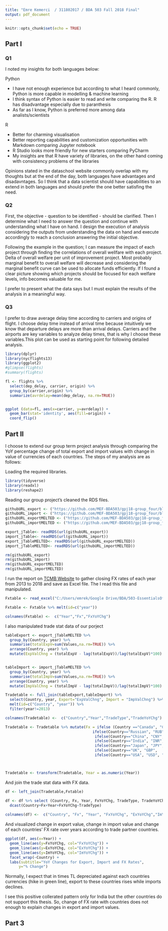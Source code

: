 ```yaml
---
title: "Emre Kemerci  / 311802017 / BDA 503 Fall 2018 Final"
output: pdf_document
---
```


```r
knitr::opts_chunk$set(echo = TRUE)
```

## Part I

### Q1

I noted my insights for both languages below: 

Python

* I have not enough experience but according to what I heard commonly, Python is more capable in modelling & machine learning
* I think syntax of Python is easier to read and write comparing the R.  R has disadvantage especially due to paranthesis 
* As far as I know, Python is preferred more among data analists/scientists

R

* Better for charming visualisation
* Better reporting capabilities and customization opportunities with Markdown comparing Jupyter notebook
* R Studio looks more friendly for new starters comparing PyCharm
* My insights are that R have variety of libraries, on the other hand coming with consistency problems of the libraries

Opinions stated in the dataschool website commonly overlap with my thoughts but at the end of the day, both languages have advantages and disadavntages. So I think that a data scientist should have capabilities to an extend in both languages and should prefer the one better satisfing the need. 

### Q2

First, the objective - question to be identified - should be clarified. Then I determine what I need to answer the question and continue with understanding what I have on hand. I design the execution of analysis considering the outputs from understanding the data on hand and execute accordingly to reach a conclusion answering the initial objective.

Following the example in the question; I can measure the impact of each project through finding the correlations of overall wellfare with each project. Delta of overall welfare per unit of improvement project. Most probably marginal benefit to overall welfare will decrease and considering the marginal benefit curve can be used to allocate funds efficiently. If I found a clear picture showing which projects should be focused for each welfare levels, info becomes valuable for me. 

I prefer to present what the data says but I must explain the results of the analysis in a meaningful way.

### Q3

I prefer to draw average delay time according to carriers and origins of flight. I choose delay time instead of arrival time because intuitively we know that departure delays  are more than arrival delays. Carriers and the airports are key variables to analyze delay times, that is why I choose these variables.This plot can be used as starting point for following detailed analysis.


```r
library(dplyr)
library(nycflights13)
library(ggplot2)
#glimpse(flights)
#summary(flights)
```

```r
fl <- flights %>% 
  select(dep_delay, carrier, origin) %>%
  group_by(carrier,origin) %>% 
  summarize(avrdelay=mean(dep_delay, na.rm=TRUE))


ggplot (data=fl, aes(x=carrier, y=avrdelay)) +
  geom_bar(stat='identity', aes(fill=origin)) +
  coord_flip()
```

## Part II

I choose to extend our group term project analysis through comparing the YoY percentage change of total export and import values with change in value of currencies of each countries. The steps of my analysis are as follows:

Loading the required libraries.

```r

library(tidyverse)
library(readxl)
library(reshape2)
```

Reading our group project's cleaned the RDS files.

```r
githubURL_export <- ("https://github.com/MEF-BDA503/gpj18-group_four/blob/master/export_jTable.rds?raw=true")
githubURL_import <- ("https://github.com/MEF-BDA503/gpj18-group_four/blob/master/import_jTable.rds?raw=true")
githubURL_exportMELTED <- ("https://github.com/MEF-BDA503/gpj18-group_four/blob/master/export_jTableMELTED.rds?raw=true")
githubURL_importMELTED <- ("https://github.com/MEF-BDA503/gpj18-group_four/blob/master/import_jTableMELTED.rds?raw=true")

export_jTable<- readRDS(url(githubURL_export))
import_jTable<- readRDS(url(githubURL_import))
export_jTableMELTED<- readRDS(url(githubURL_exportMELTED))
import_jTableMELTED<- readRDS(url(githubURL_importMELTED))

rm(githubURL_export)
rm(githubURL_import)
rm(githubURL_exportMELTED)
rm(githubURL_importMELTED)
```

I run the report on [TCMB Website](https://evds2.tcmb.gov.tr/index.php?/evds/serieMarket/#collapse_2) to gather closing FX rates of each year from 2013 to 2018 and save as Excel file. The I read this file and manipulated.

```r
Fxtable <- read_excel("C:/Users/emrek/Google Drive/BDA/503-EssentialsOfDataAnalytics/GitHub/pj18-EmreKemerci/Final/YoYchFX.xlsx", col_names=TRUE)

Fxtable <- Fxtable %>% melt(id=c("year")) 

colnames(Fxtable) <-  c("Year","Fx","FxYoYChg")

```

I also manipulated trade stat data of our porject

```r
tableExport <- export_jTableMELTED %>% 
  group_by(Country, year) %>%
  summarise(totalExpV=sum(Values,na.rm=TRUE)) %>%
  arrange(Country, year) %>%
  mutate(ExpValChng = (totalExpV - lag(totalExpV))/lag(totalExpV)*100)


tableImport <- import_jTableMELTED %>% 
  group_by(Country, year) %>%
  summarise(totalImpV=sum(Values,na.rm=TRUE)) %>%
  arrange(Country, year) %>%
  mutate(ImpValChng = (totalImpV - lag(totalImpV))/lag(totalImpV)*100)

Tradetable <- full_join(tableExport,tableImport) %>%
  select(Country, year, Export="ExpValChng", Import = "ImpValChng") %>%
  melt(id=c("Country", "year")) %>%
  filter(year!=2013)

colnames(Tradetable) <-  c("Country","Year","TradeType","TradeYoYChg")

Tradetable <- Tradetable %>% mutate(Fx = ifelse (Country =="Canada", "CAD",
                                       ifelse(Country=="Russian", "RUB",
                                        ifelse(Country=="China", "CNY",
                                        ifelse(Country=="India", "INR",
                                        ifelse(Country=="Japan", "JPY",
                                        ifelse(Country=="UK", "GBP",
                                        ifelse(Country=="USA", "USD", "EUR"))))))))



Tradetable <- transform(Tradetable, Year = as.numeric(Year))

```

And join the trade stat data with FX data.

```r
df <- left_join(Tradetable,Fxtable) 

df <- df %>% select (Country, Fx, Year, FxYoYChg, TradeType, TradeYoYChg) %>%
  dcast(Country+Fx+Year+FxYoYChg~TradeType)
         
colnames(df) <-  c("Country", "Fx", "Year", "FxYoYChg", "ExYoYChg","ImYoYChg")
```

And visualized change in export value, change in import value and change of each countries' FX rate over years according to trade partner countries.

```r
ggplot(df, aes(x=Year)) + 
  geom_line(aes(y=FxYoYChg, col="FxYoYChg")) + 
  geom_line(aes(y=ExYoYChg, col="ExYoYChg")) +
  geom_line(aes(y=ImYoYChg, col="ImYoYChg")) +
  facet_wrap(~Country) + 
  labs(subtitle="YoY Changes for Export, Import and FX Rates", 
      y="% Change")
```

Normally, I expect that in times TL depreciated against each countries currencies (hike in green line), export to these countries rises while imports declines.

I see this positive collerated pattern only for India but the other countries do not support this thesis. So, change of FX rate with countries does not enough to explain changes in export and import values.  


## Part 3

